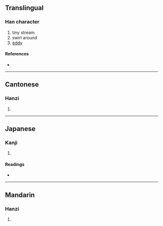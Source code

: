 {{character info/new}}
{{also|潆}}
==Translingual==

===Han character===
{{Han char|rn=85|rad=水|as=16|sn=19|four=39193|canj=EFFF|ids=⿰氵縈}}

# tiny stream
# swirl around
# [[eddy]]

====References====
* {{Han ref|kx=0660.090|dkj=18661|dj=1070.030|hdz=31785.050|uh=7020|ud=28704|bh=F25E|bd=62046}}

----

==Cantonese==

===Hanzi===
{{yue-hanzi|jyut=[[jing4]]|y=ying4|sim=潆}}

# {{defn|lang=yue|sort=水16}}

----

==Japanese==

===Kanji===
{{ja-kanji|grade=|rs=水16}}

# {{defn|lang=ja|sort=水16}}

====Readings====
* {{ja-readings|on=[[えい]] (ei), [[よう]] (yō)|kun=[[ながれる]] (nagareru)}}

----

==Mandarin==

===Hanzi===
{{cmn-hanzi|sim=潆|pin=[[yíng]] ([[ying2]])|wg=ying<sup>2</sup>}}

# {{defn|lang=cmn|sort=水16}}